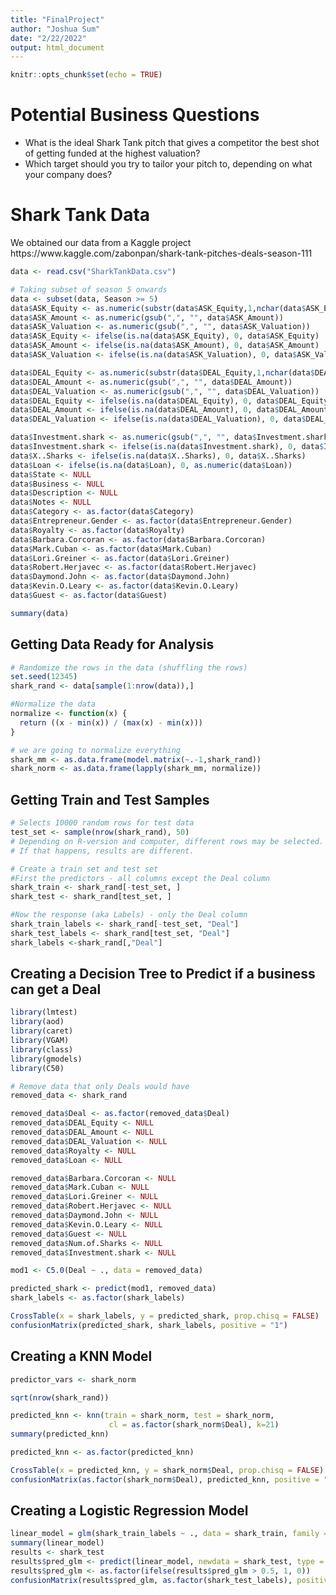 ```yaml
---
title: "FinalProject"
author: "Joshua Sum"
date: "2/22/2022"
output: html_document
---
```


```r
knitr::opts_chunk$set(echo = TRUE)
```

# Potential Business Questions
- What is the ideal Shark Tank pitch that gives a competitor the best shot of getting funded at the highest valuation?
- Which target should you try to tailor your pitch to, depending on what your company does?

# Shark Tank Data
We obtained our data from a Kaggle project https://www.kaggle.com/zabonpan/shark-tank-pitches-deals-season-111
```r
data <- read.csv("SharkTankData.csv")

# Taking subset of season 5 onwards
data <- subset(data, Season >= 5)
data$ASK_Equity <- as.numeric(substr(data$ASK_Equity,1,nchar(data$ASK_Equity)-1))/100
data$ASK_Amount <- as.numeric(gsub(",", "", data$ASK_Amount))
data$ASK_Valuation <- as.numeric(gsub(",", "", data$ASK_Valuation))
data$ASK_Equity <- ifelse(is.na(data$ASK_Equity), 0, data$ASK_Equity)
data$ASK_Amount <- ifelse(is.na(data$ASK_Amount), 0, data$ASK_Amount)
data$ASK_Valuation <- ifelse(is.na(data$ASK_Valuation), 0, data$ASK_Valuation)

data$DEAL_Equity <- as.numeric(substr(data$DEAL_Equity,1,nchar(data$DEAL_Equity)-1))/100
data$DEAL_Amount <- as.numeric(gsub(",", "", data$DEAL_Amount))
data$DEAL_Valuation <- as.numeric(gsub(",", "", data$DEAL_Valuation))
data$DEAL_Equity <- ifelse(is.na(data$DEAL_Equity), 0, data$DEAL_Equity)
data$DEAL_Amount <- ifelse(is.na(data$DEAL_Amount), 0, data$DEAL_Amount)
data$DEAL_Valuation <- ifelse(is.na(data$DEAL_Valuation), 0, data$DEAL_Valuation)

data$Investment.shark <- as.numeric(gsub(",", "", data$Investment.shark))
data$Investment.shark <- ifelse(is.na(data$Investment.shark), 0, data$Investment.shark)
data$X..Sharks <- ifelse(is.na(data$X..Sharks), 0, data$X..Sharks)
data$Loan <- ifelse(is.na(data$Loan), 0, as.numeric(data$Loan))
data$State <- NULL
data$Business <- NULL
data$Description <- NULL
data$Notes <- NULL
data$Category <- as.factor(data$Category)
data$Entrepreneur.Gender <- as.factor(data$Entrepreneur.Gender)
data$Royalty <- as.factor(data$Royalty)
data$Barbara.Corcoran <- as.factor(data$Barbara.Corcoran)
data$Mark.Cuban <- as.factor(data$Mark.Cuban)
data$Lori.Greiner <- as.factor(data$Lori.Greiner)
data$Robert.Herjavec <- as.factor(data$Robert.Herjavec)
data$Daymond.John <- as.factor(data$Daymond.John)
data$Kevin.O.Leary <- as.factor(data$Kevin.O.Leary)
data$Guest <- as.factor(data$Guest)

summary(data)
```

## Getting Data Ready for Analysis

```r
# Randomize the rows in the data (shuffling the rows)
set.seed(12345)
shark_rand <- data[sample(1:nrow(data)),]

#Normalize the data
normalize <- function(x) {
  return ((x - min(x)) / (max(x) - min(x)))
}

# we are going to normalize everything 
shark_mm <- as.data.frame(model.matrix(~.-1,shark_rand))
shark_norm <- as.data.frame(lapply(shark_mm, normalize))
```

## Getting Train and Test Samples

```r
# Selects 10000 random rows for test data
test_set <- sample(nrow(shark_rand), 50)
# Depending on R-version and computer, different rows may be selected. 
# If that happens, results are different. 

# Create a train set and test set
#First the predictors - all columns except the Deal column
shark_train <- shark_rand[-test_set, ]
shark_test <- shark_rand[test_set, ]

#Now the response (aka Labels) - only the Deal column
shark_train_labels <- shark_rand[-test_set, "Deal"]
shark_test_labels <- shark_rand[test_set, "Deal"]
shark_labels <-shark_rand[,"Deal"]
```

## Creating a Decision Tree to Predict if a business can get a Deal

```r
library(lmtest)
library(aod)
library(caret)
library(VGAM)
library(class)
library(gmodels)
library(C50)

# Remove data that only Deals would have
removed_data <- shark_rand

removed_data$Deal <- as.factor(removed_data$Deal)
removed_data$DEAL_Equity <- NULL
removed_data$DEAL_Amount <- NULL
removed_data$DEAL_Valuation <- NULL
removed_data$Royalty <- NULL
removed_data$Loan <- NULL

removed_data$Barbara.Corcoran <- NULL
removed_data$Mark.Cuban <- NULL
removed_data$Lori.Greiner <- NULL
removed_data$Robert.Herjavec <- NULL
removed_data$Daymond.John <- NULL
removed_data$Kevin.O.Leary <- NULL
removed_data$Guest <- NULL
removed_data$Num.of.Sharks <- NULL
removed_data$Investment.shark <- NULL

mod1 <- C5.0(Deal ~ ., data = removed_data)

predicted_shark <- predict(mod1, removed_data)
shark_labels <- as.factor(shark_labels)

CrossTable(x = shark_labels, y = predicted_shark, prop.chisq = FALSE)
confusionMatrix(predicted_shark, shark_labels, positive = "1")
```


## Creating a KNN Model

```r
predictor_vars <- shark_norm

sqrt(nrow(shark_rand))

predicted_knn <- knn(train = shark_norm, test = shark_norm,
                      cl = as.factor(shark_norm$Deal), k=21)
summary(predicted_knn)

predicted_knn <- as.factor(predicted_knn)

CrossTable(x = predicted_knn, y = shark_norm$Deal, prop.chisq = FALSE)
confusionMatrix(as.factor(shark_norm$Deal), predicted_knn, positive = "1")
```


## Creating a Logistic Regression Model

```r
linear_model = glm(shark_train_labels ~ ., data = shark_train, family ="binomial")
summary(linear_model)
results <- shark_test
results$pred_glm <- predict(linear_model, newdata = shark_test, type = "response")
results$pred_glm <- as.factor(ifelse(results$pred_glm > 0.5, 1, 0))
confusionMatrix(results$pred_glm, as.factor(shark_test_labels), positive = "1")
```
